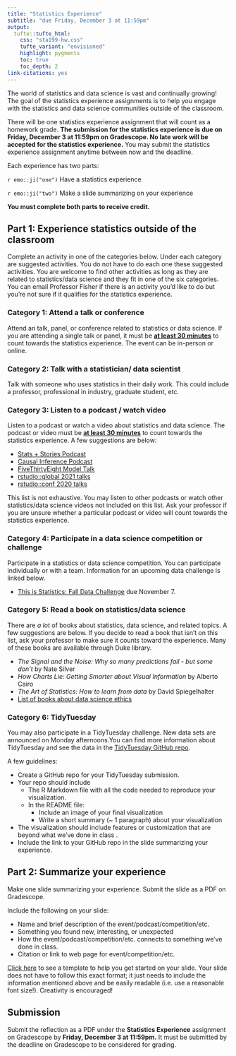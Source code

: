 ```yaml
---
title: "Statistics Experience"
subtitle: "due Friday, December 3 at 11:59pm"
output: 
  tufte::tufte_html:
    css: "sta199-hw.css"
    tufte_variant: "envisioned"
    highlight: pygments
    toc: true
    toc_depth: 2
link-citations: yes
---   
```


The world of statistics and data science is vast and continually growing! The goal of the statistics experience assignments is to help you engage with the statistics and data science communities outside of the classroom.

There will be one statistics experience assignment that will count as a homework grade. **The submission for the statistics experience is due on Friday, December 3 at 11:59pm on Gradescope. No late work will be accepted for the statistics experience.** You may submit the statistics experience assignment anytime between now and the deadline. 

Each experience has two parts:

`r emo::ji("one")` Have a statistics experience

`r emo::ji("two")` Make a slide summarizing on your experience

**You must complete both parts to receive credit.**


## Part 1: Experience statistics outside of the classroom 

Complete an activity in one of the categories below. Under each category are suggested activities. You  do not have to do each one these suggested activities. You are welcome to find other activities as long as they are related to statistics/data science and they fit in one of the six categories. You can email Professor Fisher if there is an activity you'd like to do but you're not sure if it qualifies for the statistics experience.

### Category 1: Attend a talk or conference

Attend an talk, panel, or conference related to statistics or data science. If you are attending a single talk or panel, it must be **<u>at least 30 minutes</u>** to count towards the statistics experience. The event can be in-person or online. 


### Category 2: Talk with a statistician/ data scientist

Talk with someone who uses statistics in their daily work. This could include a professor, professional in industry, graduate student, etc. 

### Category 3: Listen to a podcast / watch video

Listen to a podcast or watch a video about statistics and data science. The podcast or video must be **<u>at least 30 minutes</u>** to count towards the statistics experience. A few suggestions are below: 

- [Stats + Stories Podcast](https://statsandstories.net/)
- [Causal Inference Podcast](https://casualinfer.libsyn.com/)
- [FiveThirtyEight Model Talk](https://fivethirtyeight.com/tag/model-talk/)
- [rstudio::global 2021 talks](https://www.rstudio.com/resources/rstudioglobal-2021/)
- [rstudio::conf 2020 talks](https://www.rstudio.com/resources/rstudioconf-2020/)


This list is not exhaustive. You may listen to other podcasts or watch other statistics/data science videos not included on this list. Ask your professor if you are unsure whether a particular podcast or video will count towards the statistics experience.

### Category 4: Participate in a data science competition or challenge

Participate in a statistics or data science competition. You can participate individually or with a team. Information for an upcoming data challenge is linked below.

- [This is Statistics: Fall Data Challenge](https://thisisstatistics.org/falldatachallenge/) due November 7.


### Category 5: Read a book on statistics/data science

There are *a lot* of books about statistics, data science, and related topics. A few suggestions are below. If you decide to read a book that isn't on this list, ask your professor to make sure it counts toward the experience. Many of these books are available through Duke library.

- *The Signal and the Noise: Why so many predictions fail - but some don't* by Nate Silver
- *How Charts Lie: Getting Smarter about Visual Information* by Alberto Cairo
- *The Art of Statistics: How to learn from data* by David Spiegelhalter
- [List of books about data science ethics](https://teachdatascience.com/bookclub/)

### Category 6: TidyTuesday 

You may also participate in a TidyTuesday challenge. New data sets are announced on Monday afternoons.You can find more information about TidyTuesday and see the data in the [TidyTuesday GitHub repo](https://github.com/rfordatascience/tidytuesday). 

A few guidelines: 

- Create a GitHub repo for your TidyTuesday submission.
- Your repo should include 
  - The R Markdown file with all the code needed to reproduce your visualization. 
  - In the README file:
    - Include an image of your final visualization 
    - Write a short summary (~ 1 paragraph) about your visualization
- The visualization should include features or customization that are beyond what we've done in class . 
- Include the link to your GitHub repo in the slide summarizing your experience.


## Part 2: Summarize your experience

Make one slide summarizing your experience. Submit the slide as a PDF on Gradescope. 

Include the following on your slide:

- Name and brief description of the event/podcast/competition/etc.
- Something you found new, interesting, or unexpected
- How the event/podcast/competition/etc. connects to something we've done in class.
- Citation or link to web page for event/competition/etc.

[Click here](https://docs.google.com/presentation/d/1Ua7rmAQn8FaRLxJpxaRvOZfBLIlEjYVxugEaaTcIjMQ/edit?usp=sharing) to see a template to help you get started on your slide. Your slide does not have to follow this exact format; it just needs to include the information mentioned above and be easily readable (i.e. use a reasonable font size!). Creativity is encouraged!


## Submission 

Submit the reflection as a PDF under the  **Statistics Experience** assignment on Gradescope by **Friday, December 3 at 11:59pm.** It must be submitted by the deadline on Gradescope to be considered for grading.
